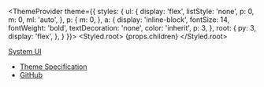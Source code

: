 
  <ThemeProvider
    theme={{
      styles: {
        ul: {
          display: 'flex',
          listStyle: 'none',
          p: 0,
          m: 0,
          ml: 'auto',
        },
        p: {
          m: 0,
        },
        a: {
          display: 'inline-block',
          fontSize: 14,
          fontWeight: 'bold',
          textDecoration: 'none',
          color: 'inherit',
          p: 3,
        },
        root: {
          py: 3,
          display: 'flex',
        },
      }
    }}>
    <Styled.root>
      {props.children}
    </Styled.root>
  </ThemeProvider>


[System UI](/)

- [Theme Specification](/theme)
- [GitHub](https://github.com/system-ui)
